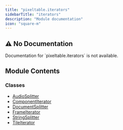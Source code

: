 ```yaml
---
title: "pixeltable.iterators"
sidebarTitle: "iterators"
description: "Module documentation"
icon: "square-m"
---
```


## ⚠️ No Documentation

<Warning>
Documentation for `pixeltable.iterators` is not available.
</Warning>

## Module Contents

### Classes

- [AudioSplitter](./AudioSplitter)
- [ComponentIterator](./ComponentIterator)
- [DocumentSplitter](./DocumentSplitter)
- [FrameIterator](./FrameIterator)
- [StringSplitter](./StringSplitter)
- [TileIterator](./TileIterator)

